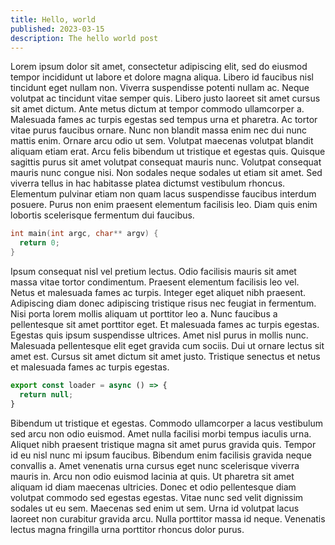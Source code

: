 ```yaml
---
title: Hello, world
published: 2023-03-15
description: The hello world post
---
```


Lorem ipsum dolor sit amet, consectetur adipiscing elit, sed do eiusmod tempor incididunt ut labore et dolore magna aliqua.
Libero id faucibus nisl tincidunt eget nullam non. Viverra suspendisse potenti nullam ac.
Neque volutpat ac tincidunt vitae semper quis. Libero justo laoreet sit amet cursus sit amet dictum.
Ante metus dictum at tempor commodo ullamcorper a. Malesuada fames ac turpis egestas sed tempus urna et pharetra.
Ac tortor vitae purus faucibus ornare. Nunc non blandit massa enim nec dui nunc mattis enim. Ornare arcu odio ut sem.
Volutpat maecenas volutpat blandit aliquam etiam erat. Arcu felis bibendum ut tristique et egestas quis.
Quisque sagittis purus sit amet volutpat consequat mauris nunc. Volutpat consequat mauris nunc congue nisi.
Non sodales neque sodales ut etiam sit amet. Sed viverra tellus in hac habitasse platea dictumst vestibulum rhoncus.
Elementum pulvinar etiam non quam lacus suspendisse faucibus interdum posuere. Purus non enim praesent elementum facilisis leo.
Diam quis enim lobortis scelerisque fermentum dui faucibus.

```c
int main(int argc, char** argv) {
  return 0;
}
```

Ipsum consequat nisl vel pretium lectus.
Odio facilisis mauris sit amet massa vitae tortor condimentum.
Praesent elementum facilisis leo vel. Netus et malesuada fames ac turpis.
Integer eget aliquet nibh praesent. Adipiscing diam donec adipiscing tristique risus nec feugiat in fermentum.
Nisi porta lorem mollis aliquam ut porttitor leo a. Nunc faucibus a pellentesque sit amet porttitor eget.
Et malesuada fames ac turpis egestas. Egestas quis ipsum suspendisse ultrices. Amet nisl purus in mollis nunc.
Malesuada pellentesque elit eget gravida cum sociis. Dui ut ornare lectus sit amet est. Cursus sit amet dictum sit amet justo.
Tristique senectus et netus et malesuada fames ac turpis egestas.

```typescript
export const loader = async () => {
  return null;
}
```

Bibendum ut tristique et egestas.
Commodo ullamcorper a lacus vestibulum sed arcu non odio euismod.
Amet nulla facilisi morbi tempus iaculis urna. Aliquet nibh praesent tristique magna sit amet purus gravida quis.
Tempor id eu nisl nunc mi ipsum faucibus. Bibendum enim facilisis gravida neque convallis a.
Amet venenatis urna cursus eget nunc scelerisque viverra mauris in. Arcu non odio euismod lacinia at quis.
Ut pharetra sit amet aliquam id diam maecenas ultricies. Donec et odio pellentesque diam volutpat commodo sed egestas egestas.
Vitae nunc sed velit dignissim sodales ut eu sem.
Maecenas sed enim ut sem. Urna id volutpat lacus laoreet non curabitur gravida arcu.
Nulla porttitor massa id neque. Venenatis lectus magna fringilla urna porttitor rhoncus dolor purus.